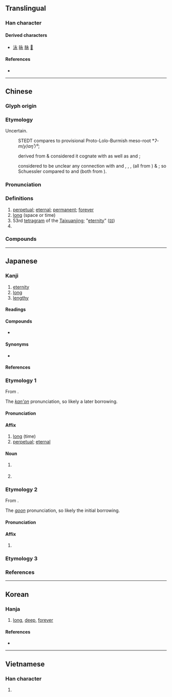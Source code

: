{{also|氷}}
{{character info/new}}
==Translingual==
{{stroke order|type=animate}}
{{commonsrad|85|1}}

===Han character===
{{Han char|rn=85|rad=水|as=01|sn=5|four=30232|canj=INE|ids=⿱丶⿲㇇𠃌⿺乀丿}}

====Derived characters====
* [[泳]] [[昹]] [[脉]] [[𠰦]]

====References====
* {{Han ref|kx=0603.040|dkj=17088|dj=0996.040|hdz=31546.030|uh=6C38|ud=27704|bh=A5C3|bd=42435}}

----

==Chinese==
{{zh-forms}}

===Glyph origin===
{{Han etym}}

===Etymology===
Uncertain.
:STEDT compares {{och-l|[[永]]}} to provisional Proto-Lolo-Burmish meso-root *''ʔ-m(y)aŋ¹/³'';
:{{zh-ref|Bodman (1980)}} derived {{och-l|[[永]]}} from {{inh|zh|sit-pro|*wrjaŋ}} & considered it cognate with {{cog|lep|hryăn}} as well as {{cog|bo|tr=rgyong.ba|t=extrend stretch}} and {{m|bo|tr=rgyang.ma|t=distance}};
:{{zh-ref|Schuessler (2007)}} considered to be unclear any connection with {{och-l|泂}} and {{cog|bo|tr=ring|t=to be tall, long}}, {{cog|tdg|rehng pā||to be long}}, {{cog|my|ရှည်||to be long}}, (all from {{cog|sit-pro|*s-r(i/u)ŋ||to be long, to elongate}}) & {{cog|tbq-lol-pro|*s/m-riŋ||long (adv.)}}; so Schuessler compared {{och-l|[[永]]}} to {{cog|km|វែង||long}} and {{cog|km|បង្វែង||to prolong, divert, mislead, deceive}} (both from {{cog|mkh-pro|*waiŋ||long}}).

===Pronunciation===
{{zh-pron
|m=yǒng
|m-s=yun3
|dg=
|c=wing5
|c-t=
|g=
|h=pfs=yún;gd=yun3
|j=
|mb=ě̤ng
|md=īng
|mn=éng
|mn-t=iong2
|w=2ion
|x=
|mc=y
|oc=y
|cat=a,pn
}}

===Definitions===
{{zh-hanzi}}

# [[perpetual]]; [[eternal]]; [[permanent]]; [[forever]]
# [[long]] (space or time)
# 53rd [[tetragram]] of the [[Taixuanjing]]; "[[eternity]]" ([[𝌺]])
# {{surname|lang=zh}}

===Compounds===
{{zh-der|永和|永續|永生|永遠|永久|永存|永恆|永垂不朽|永世|永別|一勞永逸|天人永隔|永嘉|永康|永嘉之亂|永年|永夜|永安宮|永逸|永劫|永結同心|永濟渠|永樂錢|永誌不忘|永錫不匱|永樂|永晝|永久齒|永業田|永日|永命|永矢弗諼|永久磁鐵|永州八記|永生難忘|永世無窮|永續經營|永續林|永眠|永浴愛河|永佃權|永生花|永樂宮|永慕|更長漏永|永珍|永逝|永樂窯|永永無窮|永定河|教澤永懷|永無止境|永別酒|清新雋永|永生永世|永不錄用|永字八法|永訣|永樂大典|永明體|永巷|永夕|永保無虞|永存不朽|智永|永不磨滅|暫勞永逸|永傳不朽|雋永|繞梁韻永|青春永駐|霽範永存|萱堂日永|永安|永漋|永昌|永立|永豐|永興莊|永靖|永隆|永吉}}

----

==Japanese==

===Kanji===
{{ja-kanji|grade=5|rs=水01}}

# [[eternity]]
# [[long]]
# [[lengthy]]

====Readings====
{{ja-readings
|goon=よう<やう<ゐやう
|kanon=えい<えい<ゑい
|kun=なが-い, とこしえ-
|nanori=え, と, のり, ひさ, ひさし, のえ
}}

====Compounds====
{{der-top|Compounds}}
* {{ja-r|永字|えいじ|the character {{m|ja|永|tr=ei||eternity}}}}
{{der-bottom}}

====Synonyms====
* {{ja-l|久}}

====References====
{{ja-kref
|ku=1742
|shift=8969
|jis=314A
|euc=B1CA
|skip=2-1-4
|freq=846
|nelson=130
|newnelson=3031
|halpern=1937
|kld=1230
|heisig=132
|tuttle=3a1.1
}}

===Etymology 1===
{{ja-kanjitab|えい|yomi=kanon}}
From {{der|ja|ltc|sort=えい|-}} {{ltc-l|永}}.

The ''[[漢音#Japanese|kan'on]]'' pronunciation, so likely a later borrowing.

====Pronunciation====
{{ja-pron|えい|acc=1|acc_ref=DJR|y=kanon}}

====Affix====
{{ja-pos|affix|えい}}

# [[long]] (time)
# [[perpetual]]; [[eternal]]

====Noun====
{{ja-noun|えい}}

# {{lb|ja|historical}} {{abbreviation of|永楽銭|lang=ja|tr=eirakusen}}
# {{lb|ja|historical}} {{rfdef|ja}}

===Etymology 2===
{{ja-kanjitab|よう|yomi=goon}}
From {{der|ja|ltc|sort=よう|-}} {{ltc-l|永}}.

The ''[[呉音#Japanese|goon]]'' pronunciation, so likely the initial borrowing.

====Pronunciation====
{{ja-pron|よう|y=goon}}

====Affix====
{{ja-pos|affix|よう|hhira=やう}}

# {{lb|ja|rare}} {{syn of|永|lang=ja|tr=ei|t=long (time), eternal}}

===Etymology 3===
{{ja-kanjitab|なが|yomi=k}}
{{ja-see|なが}}
===References===
<references/>

----

==Korean==

===Hanja===
{{ko-hanja|hangeul=영|eumhun=|rv=yeong|mr=yŏng|y=yeng}}

# [[long]], [[deep]], [[forever]]

====References====
* {{Hanja ref|nav=10626}}

----

==Vietnamese==

===Han character===
{{vi-hantu|[[vắng]], [[vánh]], [[vẳng]], [[vểnh]], [[viếng]], [[vĩnh]], [[vảnh]], [[vênh]]|rs=水01}}

# {{defn|lang=vi|sort=水01}}